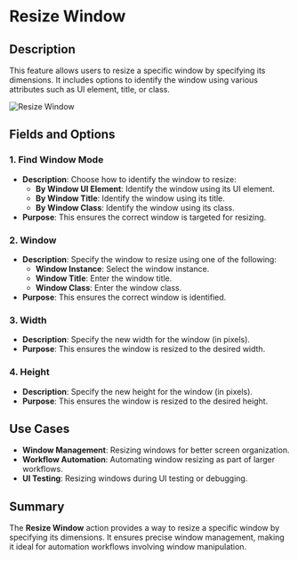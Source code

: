 # Resize Window  

## Description

This feature allows users to resize a specific window by specifying its dimensions. It includes options to identify the window using various attributes such as UI element, title, or class.  

![Resize Window](../../assets/ui-automation/resize-window.png)  

## Fields and Options  

### 1. **Find Window Mode** 

- **Description**: Choose how to identify the window to resize:  
  - **By Window UI Element**: Identify the window using its UI element.  
  - **By Window Title**: Identify the window using its title.  
  - **By Window Class**: Identify the window using its class.  
- **Purpose**: This ensures the correct window is targeted for resizing.  

### 2. **Window** 

- **Description**: Specify the window to resize using one of the following:  
  - **Window Instance**: Select the window instance.  
  - **Window Title**: Enter the window title.  
  - **Window Class**: Enter the window class.  
- **Purpose**: This ensures the correct window is identified.  

### 3. **Width** 

- **Description**: Specify the new width for the window (in pixels).  
- **Purpose**: This ensures the window is resized to the desired width.  

### 4. **Height** 

- **Description**: Specify the new height for the window (in pixels).  
- **Purpose**: This ensures the window is resized to the desired height. 

## Use Cases

- **Window Management**: Resizing windows for better screen organization.  
- **Workflow Automation**: Automating window resizing as part of larger workflows.  
- **UI Testing**: Resizing windows during UI testing or debugging.  

## Summary

The **Resize Window** action provides a way to resize a specific window by specifying its dimensions. It ensures precise window management, making it ideal for automation workflows involving window manipulation.  
